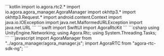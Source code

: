 <PlatformWrapper platform="android">
    ```kotlin
    import io.agora.rtc2.*
    import io.agora.agora_manager.AgoraManager
    import okhttp3.*
    import okhttp3.Request.*
    import android.content.Context
    import java.io.IOException
    import java.net.MalformedURLException
    import java.net.URL
    ```
</PlatformWrapper>
<PlatformWrapper platform="macos, ios">
    ```swift
    import SwiftUI
    import AgoraRtcKit
    ```
</PlatformWrapper>
<PlatformWrapper platform="unity">
    ```csharp
    using UnityEngine.Networking;
    using Agora.Rtc;
    using System.Threading.Tasks;
    ```
</PlatformWrapper>
<PlatformWrapper platform="web">
    ```javascript
    import AgoraManager from "../agora_manager/agora_manager.js";
    import AgoraRTC from "agora-rtc-sdk-ng";
    ```
</PlatformWrapper>